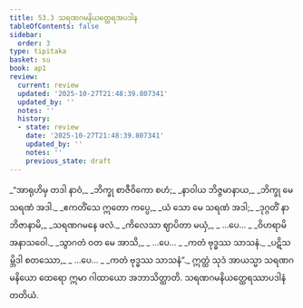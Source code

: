 ```yaml
---
title: 53.3 သရဏဂမနိယတ္ထေရအပဒါန
tableOfContents: false
sidebar:
  order: 3
type: tipitaka
basket: su
book: ap1
review:
  current: review
  updated: '2025-10-27T21:48:39.807341'
  updated_by: ''
  notes: ''
  history:
  - state: review
    date: '2025-10-27T21:48:39.807341'
    updated_by: ''
    notes: ''
    previous_state: draft
---
```



<ReviewStatus review={frontmatter.review} showDetails={true} />

<HypothesisAnnotation frontmatter={frontmatter} />

<DynamicBreadcrumb />

<Division number="19" book="ap1" e="ch" v="20" p="430">

<Paragraph number="6820" type="verses" book="ap1">
_“အာရုဟိမှ တဒါ နာဝံ,_  
_ဘိက္ခု စာဇီဝိကော စဟံ;_  
_နာဝါယ ဘိဇ္ဇမာနာယ,_  
_ဘိက္ခု မေ သရဏံ အဒါ._  

</Paragraph>

</Division>
<Division number="20" book="ap1" e="ch" v="20" p="430">

<Paragraph number="6821" type="verses" book="ap1">
_ဧကတိံသေ ဣတော ကပ္ပေ,_  
_ယံ သော မေ သရဏံ အဒါ;_  
_ဒုဂ္ဂတိံ နာဘိဇာနာမိ,_  
_သရဏဂမနေ ဖလံ._  

</Paragraph>

</Division>
<Division number="21" book="ap1" e="ch" v="20" p="430">

<Paragraph number="6822" type="verses" book="ap1">
_ကိလေသာ ဈာပိတာ မယှံ,_  
_ …ပေ… _  
_ဝိဟရာမိ အနာသဝေါ._  

</Paragraph>

</Division>
<Division number="22" book="ap1" e="ch" v="20" p="430">

<Paragraph number="6823" type="verses" book="ap1">
_သွာဂတံ ဝတ မေ အာသိ,_  
_ …ပေ… _  
_ကတံ ဗုဒ္ဓဿ သာသနံ._  

</Paragraph>

</Division>
<Division number="23" book="ap1" e="ch" v="20" p="430">

<Paragraph number="6824" type="verses" book="ap1">
_ပဋိသမ္ဘိဒါ စတဿော,_  
_ …ပေ… _  
_ကတံ ဗုဒ္ဓဿ သာသနံ”._  

</Paragraph>

<Paragraph number="6825" book="ap1">
ဣတ္ထံ သုဒံ အာယသ္မာ သရဏဂမနိယော ထေရော ဣမာ ဂါထာယော အဘာသိတ္ထာတိ.

</Paragraph>
</Division>

<Paragraph number="6826" type="center" book="ap1">
သရဏဂမနိယတ္ထေရဿာပဒါနံ တတိယံ.
</Paragraph>